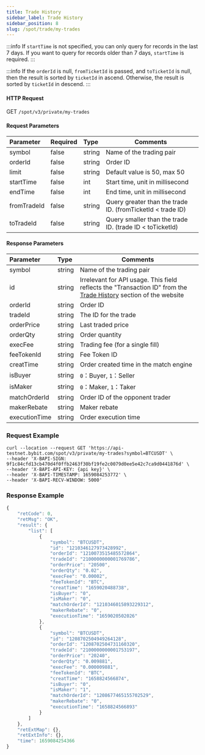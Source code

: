 ```yaml
---
title: Trade History
sidebar_label: Trade History
sidebar_position: 8
slug: /spot/trade/my-trades
---
```



:::info
If `startTime` is not specified, you can only query for records in the last 7 days. If you want to query for records older than 7 days, `startTime` is required.
:::

:::info
If the <code>orderId</code> is null, <code>fromTicketId</code> is passed, and <code>toTicketId</code> is null, then the result is sorted by <code>ticketId</code> in ascend. Otherwise, the result is sorted by <code>ticketId</code> in descend.
:::

#### HTTP Request
GET <code>/spot/v3/private/my-trades</code>

#### Request Parameters
| Parameter | Required | Type | Comments|
|:----- |:-------|:-----|------ |
| symbol               | false               | string          | Name of the trading pair                |
| orderId              | false               | string          | Order ID               |
| limit                | false               | string          | Default value is 50, max 50 |
| startTime            | false               | int             | Start time, unit in millisecond           |
| endTime              | false               | int             | End time, unit in millisecond             |
| fromTradeId          | false               | string          |  Query greater than the trade ID. (fromTicketId < trade ID)              |
| toTradeId            | false               | string          | Query smaller than the trade ID. (trade ID < toTicketId)                |

#### Response Parameters
| Parameter | Type | Comments|
|:----- |:-----|----- |
| symbol                | string          | Name of the trading pair        |
| id                    | string          | Irrelevant for API usage. This field reflects the "Transaction ID" from the <a href="https://www.bybit.com/user/assets/order/spot-history/active">Trade History</a> section of the website            |
| orderId               | string          | Order ID      |
| tradeId               | string          | The ID for the trade       |
| orderPrice            | string          |  Last traded price         |
| orderQty              | string          | Order quantity           |
| execFee               | string          | Trading fee (for a single fill)          |
| feeTokenId            | string          | Fee Token ID    |
| creatTime             | string          | Order created time in the match engine          |
| isBuyer               | string          | <code>0</code>：Buyer, <code>1</code>：Seller|
| isMaker               | string          | <code>0</code>：Maker, <code>1</code>：Taker|
| matchOrderId          | string          | Order ID of the opponent trader |
| makerRebate           | string          | Maker rebate   |
| executionTime         | string          | Order execution time |

### Request Example

<Tabs>
<TabItem value="console" label="Console">

```http
curl --location --request GET 'https://api-testnet.bybit.com/spot/v3/private/my-trades?symbol=BTCUSDT' \
--header 'X-BAPI-SIGN: 9f1c84cfd13cb470d4f0ffb2463f30bf19fe2c0079d0ee5e42c7ca9d0441876d' \
--header 'X-BAPI-API-KEY: {api key}' \
--header 'X-BAPI-TIMESTAMP: 1659084253772' \
--header 'X-BAPI-RECV-WINDOW: 5000'
```

</TabItem>
</Tabs>

### Response Example

```javascript
{
    "retCode": 0,
    "retMsg": "OK",
    "result": {
        "list": [
            {
                "symbol": "BTCUSDT",
                "id": "1210346127973428992",
                "orderId": "1210073515485572864",
                "tradeId": "2100000000001769786",
                "orderPrice": "20500",
                "orderQty": "0.02",
                "execFee": "0.00002",
                "feeTokenId": "BTC",
                "creatTime": "1659020488738",
                "isBuyer": "0",
                "isMaker": "0",
                "matchOrderId": "1210346015893229312",
                "makerRebate": "0",
                "executionTime": "1659020502026"
            },
            {
                "symbol": "BTCUSDT",
                "id": "1208702504949264128",
                "orderId": "1208702504731160320",
                "tradeId": "2100000000001753197",
                "orderPrice": "20240",
                "orderQty": "0.009881",
                "execFee": "0.000009881",
                "feeTokenId": "BTC",
                "creatTime": "1658824566874",
                "isBuyer": "0",
                "isMaker": "1",
                "matchOrderId": "1208677465155702529",
                "makerRebate": "0",
                "executionTime": "1658824566893"
            }
        ]
    },
    "retExtMap": {},
    "retExtInfo": {},
    "time": 1659084254366
}
```
